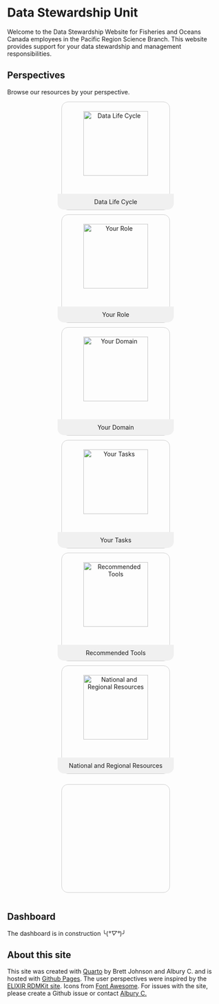 # Data Stewardship Unit

Welcome to the Data Stewardship Website for Fisheries and Oceans Canada employees in the Pacific Region Science Branch. This website provides support for your data stewardship and management responsibilities.



## Perspectives

Browse our resources by your perspective. 

<head>
    <meta charset="UTF-8">
    <meta name="viewport" content="width=device-width, initial-scale=1.0">
    <title>Tile Layout</title>
    <style>
        .container {
            display: flex;
            flex-wrap: wrap;
            gap: 10px;
            justify-content: center;
        }
        .tile {
            width: 250px;
            height: 250px;
            border: 1px solid #ccc;
            display: flex;
            flex-direction: column;
            align-items: center;
            justify-content: center;
            text-align: center;
            cursor: pointer;
            text-decoration: none;
            color: inherit;
            transition: background-color 0.3s, transform 0.3s;
            border-radius: 15px; 
        }
        .tile:hover {
            background-color: #e0e0e0;
            transform: scale(1.05);
        }
        .image {
            width: 150px;
            height: 150px;
            margin: auto;
            transition: transform 0.3s;
        }
        .tile:hover .image {
            transform: scale(1.1);
        }
        .title {
            margin-top: auto;
            padding: 10px;
            background-color: #f0f0f0;
            width: 100%;
            border-radius: 0px 0px 15px 15px; /* Rounded edges */
        }
    </style>
</head>  


<div class="container">
  <a href="perspectives/data-life-cycle.qmd" class="tile">
    <img src="images/icons/data-life-cycle.svg" alt="Data Life Cycle" class="image">
    <div class="title">Data Life Cycle</div>
  </a>
  <a href="perspectives/your-role.qmd" class="tile">
      <img src="images/icons/your-role.svg" alt="Your Role" class="image">
      <div class="title">Your Role</div>
  </a>
  <a href="perspectives/data-domain.qmd" class="tile">
      <img src="images/icons/data-domain.svg" alt="Your Domain" class="image">
      <div class="title">Your Domain</div>
  </a>
  <a href="perspectives/your-tasks.qmd" class="tile">
      <img src="images/icons/your-tasks.svg" alt="Your Tasks" class="image">
      <div class="title">Your Tasks</div>
  </a>
  <a href="perspectives/recommended-tools.qmd" class="tile">
      <img src="images/icons/recommended-tool-stacks.svg" alt="Recommended Tools" class="image">
      <div class="title">Recommended Tools</div>
  </a>
  <a href="perspectives/national-and-regional-resources.qmd" class="tile">
      <img src="images/icons/national-and-regional-resources.svg" alt="National and Regional Resources" class="image">
      <div class="title">National and Regional Resources</div>
  </a>
</div>


## Dashboard

::: {.callout-note}
The dashboard is in construction ╰(*°▽°*)╯
:::

## About this site

This site was created with [Quarto](https://quarto.org/) by Brett Johnson and Albury C. and is hosted with [Github Pages](https://pages.github.com/). The user perspectives were inspired by the [ELIXIR RDMKit site](https://rdmkit.elixir-europe.org/). Icons from [Font Awesome](https://fontawesome.com/). For issues with the site, please create a Github issue or contact [Albury C.](mailto:catalina.albury@dfo-mpo.gc.ca)


